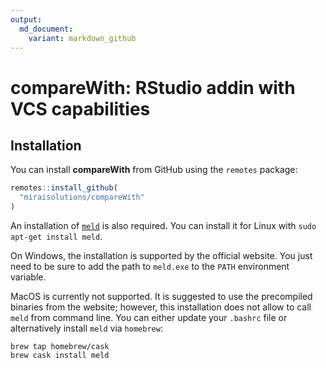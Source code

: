 ```yaml
---
output:
  md_document:
    variant: markdown_github
---
```


<!-- README.md is generated from README.Rmd. Please edit that file -->

# **compareWith**: RStudio addin with VCS capabilities

## Installation

You can install **compareWith** from GitHub using the `remotes` package:
```r
remotes::install_github(
  "miraisolutions/compareWith"
)
```

An installation of [`meld`](http://meldmerge.org) is also required. You can install it for Linux with `sudo apt-get install meld`.

On Windows, the installation is supported by the official website. You just need to be sure to add the path to `meld.exe` to the `PATH` environment variable.

MacOS is currently not supported. It is suggested to use the precompiled binaries from the website; however, this installation does not allow to call `meld` from command line. You can either update your `.bashrc` file or alternatively install `meld` via `homebrew`:
```
brew tap homebrew/cask
brew cask install meld
```
